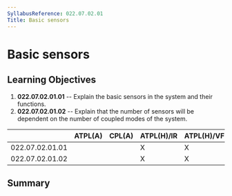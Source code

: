 ```yaml
---
SyllabusReference: 022.07.02.01
Title: Basic sensors
---
```


# Basic sensors

## Learning Objectives

1.  **022.07.02.01.01** -- Explain the basic sensors in the system and their
    functions.
2.  **022.07.02.01.02** -- Explain that the number of sensors will be dependent
    on the number of coupled modes of the system.

|                 | ATPL(A) | CPL(A) | ATPL(H)/IR | ATPL(H)/VFR | CPL(H) | IR  | CBIR(A) |
| --------------- | ------- | ------ | ---------- | ----------- | ------ | --- | ------- |
| 022.07.02.01.01 |         |        | X          | X           | X      |     |         |
| 022.07.02.01.02 |         |        | X          | X           | X      |     |         |

## Summary
